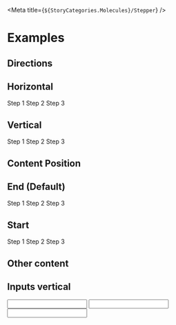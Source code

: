 
<Meta title={`${StoryCategories.Molecules}/Stepper`} />

<StepperDocs />

# Examples

## Directions

## Horizontal

<Canvas>
    <p-stepper active-step={2}>
        <p-stepper-item>
            <span slot="content">Step 1</span>
        </p-stepper-item>
        <p-stepper-item>
            <span slot="content">Step 2</span>
        </p-stepper-item>
        <p-stepper-item>
            <span slot="content">Step 3</span>
        </p-stepper-item>
    </p-stepper>
</Canvas>

## Vertical

<Canvas>
    <div class="h-48">
        <p-stepper active-step={2} direction="vertical">
            <p-stepper-item>
                <span slot="content">Step 1</span>
            </p-stepper-item>
            <p-stepper-item>
                <span slot="content">Step 2</span>
            </p-stepper-item>
            <p-stepper-item>
                <span slot="content">Step 3</span>
            </p-stepper-item>
        </p-stepper>
    </div>
</Canvas>

## Content Position

## End (Default)

<Canvas>
    <div class="h-48">
        <p-stepper active-step={2} direction="vertical">
            <p-stepper-item>
                <span slot="content">Step 1</span>
            </p-stepper-item>
            <p-stepper-item>
                <span slot="content">Step 2</span>
            </p-stepper-item>
            <p-stepper-item>
                <span slot="content">Step 3</span>
            </p-stepper-item>
        </p-stepper>
    </div>
</Canvas>

## Start

<Canvas>
    <div class="h-48">
        <p-stepper
            active-step={2}
            direction="vertical"
            content-position="start"
        >
            <p-stepper-item>
                <span slot="content">Step 1</span>
            </p-stepper-item>
            <p-stepper-item>
                <span slot="content">Step 2</span>
            </p-stepper-item>
            <p-stepper-item>
                <span slot="content">Step 3</span>
            </p-stepper-item>
        </p-stepper>
    </div>
</Canvas>

## Other content

## Inputs vertical

<Canvas>
    <div class="h-48">
        <p-stepper
            active-step={0}
            direction="vertical"
            content-position="start"
        >
            <p-stepper-item finished={true}>
                <input class="p-input" type="text" slot="content" />
            </p-stepper-item>
            <p-stepper-item active={true}>
                <input class="p-input" type="text" slot="content" />
            </p-stepper-item>
            <p-stepper-item>
                <input class="p-input" type="text" slot="content" />
            </p-stepper-item>
        </p-stepper>
    </div>
</Canvas>
